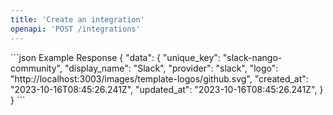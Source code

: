 ```yaml
---
title: 'Create an integration'
openapi: 'POST /integrations'
---
```


<ResponseExample>
```json Example Response
{
  "data": {
    "unique_key": "slack-nango-community",
    "display_name": "Slack",
    "provider": "slack",
    "logo": "http://localhost:3003/images/template-logos/github.svg",
    "created_at": "2023-10-16T08:45:26.241Z",
    "updated_at": "2023-10-16T08:45:26.241Z",
  }
}
```
</ResponseExample>

